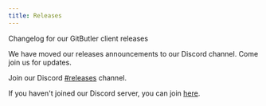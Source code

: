 ```yaml
---
title: Releases
---
```



Changelog for our GitButler client releases

<Callout type="info" title="Releases have moved!">

We have moved our releases announcements to our Discord channel. Come join us for updates.
</Callout>

Join our Discord [#releases](https://discord.com/channels/1060193121130000425/1183737922785116161) channel.

If you haven't joined our Discord server, you can join [here](https://discord.com/invite/MmFkmaJ42D).
